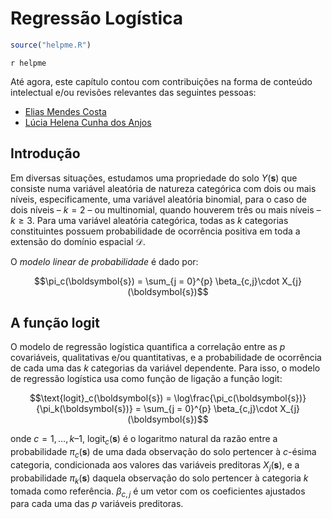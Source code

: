 <!-- # PARTE VI -- MODELAGEM DA VARIAÇÃO ESPACIAL (I) {-} -->

<!-- # O Componente Determinístico -->

<!-- # Regressão Linear -->

# Regressão Logística

```r
source("helpme.R")
```

`r helpme`

Até agora, este capítulo contou com contribuições na forma de conteúdo intelectual e/ou revisões relevantes 
das seguintes pessoas:

* [Elias Mendes Costa](http://lattes.cnpq.br/2831196588233643)
* [Lúcia Helena Cunha dos Anjos](http://lattes.cnpq.br/7882538227876962)

## Introdução

Em diversas situações, estudamos uma propriedade do solo $Y(\boldsymbol{s})$ que consiste numa variável
aleatória de natureza categórica com dois ou mais níveis, especificamente, uma variável aleatória binomial, 
para o caso de dois níveis -- $k = 2$ -- ou multinomial, quando houverem três ou mais níveis -- $k \geq 3$. 
Para uma variável aleatória categórica, todas as $k$ categorias constituintes possuem probabilidade de 
ocorrência positiva em toda a extensão do domínio espacial $\mathscr{D}$.

O *modelo linear de probabilidade* é dado por:

$$\pi_c(\boldsymbol{s}) = \sum_{j = 0}^{p} \beta_{c,j}\cdot X_{j}(\boldsymbol{s})$$

## A função logit

O modelo de regressão logística quantifica a correlação entre as $p$ covariáveis, qualitativas e/ou 
quantitativas, e a probabilidade de ocorrência de cada uma das $k$ categorias da variável dependente. Para 
isso, o modelo de regressão logística usa como função de ligação a função logit:

$$\text{logit}_c(\boldsymbol{s}) = \log\frac{\pi_c(\boldsymbol{s})}{\pi_k(\boldsymbol{s})} = \sum_{j = 0}^{p} \beta_{c,j}\cdot X_{j}(\boldsymbol{s})$$

onde $c = 1, \ldots, k – 1$, $\text{logit}_c(\boldsymbol{s})$ é o logaritmo natural da razão entre a
probabilidade $\pi_c(\boldsymbol{s})$ de uma dada observação do solo pertencer à $c$-ésima categoria, 
condicionada aos valores das variáveis preditoras $X_{j}(\boldsymbol{s})$, e a probabilidade 
$\pi_k(\boldsymbol{s})$ daquela observação do solo pertencer à categoria $k$ tomada como referência. 
$\beta_{c,j}$ é um vetor com os coeficientes ajustados para cada uma das $p$ variáveis preditoras.
